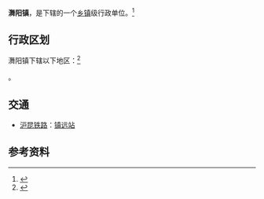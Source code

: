 {{中国乡级行政区
|景观照片文件名 = 201908 Zhenyuan County Overview.jpg
|景观照片描述 = 
|汉语拼音 = 
|其他语言 = 
|其他语言名称 = 
|旧称 = 
|地名出处 = 
|位置图文件名 = 
|位置图描述 = 
|自定义图片= 
|建置时间 = 
|政府驻地 = 
|毗邻 = 
|总面积 = 
|总人口 = 
|总人口年份 = 
|户籍人口 = 
|户籍人口年份 = 
|常住人口 = 
|常住人口年份 = 
|人口密度 = 
|GDP = 
|GDP年份 = 
|邮政编码 = 
|电话区号 = 856
|官方网站 = 
|网站名称 = 
|52/26/25/100/000}}

'''㵲阳镇'''，是{{PRC admin/fullname|52/26/25/100/000|3}}下辖的一个[[乡镇|乡镇]]级行政单位。<ref>{{PRC admin/ref sgc|{{PRC admin/parent|52/26/25/100/000}}}}</ref>

== 行政区划 ==

㵲阳镇下辖以下地区：<ref>{{PRC admin/ref sgc|52/26/25/100/000}}</ref>

{{PRC admin/children|52/26/25/100/000}}。

== 交通 ==
* {{rint|cn|rail}}[[沪昆铁路|沪昆铁路]]：[[镇远站|镇远站]]

== 参考资料 ==
{{reflist}}

{{PRC admin/navcat|52/26/25/100/000}}